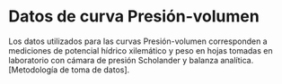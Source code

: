 # Datos de curva Presión-volumen

Los datos utilizados para las curvas Presión-volumen corresponden a mediciones de potencial hídrico xilemático y peso en hojas tomadas en laboratorio con cámara de presión Scholander y balanza analítica. \[Metodología de toma de datos\].
